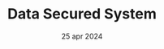 ---
draft: false
date: "25 apr 2024"
title: "Data Secured System"
short_description: "Personalize to excel at your use cases and speak in your voice model work for you"
image: "/assets/imgs/icon/icon-s-11.png"
meta:
  meta_title: "Data Secured System"
  meta_description: "Data Secured System description"
---